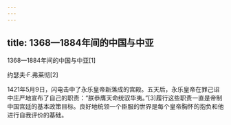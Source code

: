 ```yaml
---
---
---
```

title: 1368—1884年间的中国与中亚
---




1368—1884年间的中国与中亚[1]


约瑟夫·F.弗莱彻[2]

1421年5月9日，闪电击中了永乐皇帝新落成的宫殿。五天后，永乐皇帝在罪己诏中庄严地宣布了自己的职责：“朕恭膺天命统驭华夷。”[3]履行这些职责一直是帝制中国宫廷的基本政策目标。良好地统领一个臣服的世界是每个皇帝胸怀的抱负和他进行自我评价的基础。